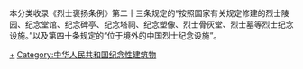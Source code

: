 本分类收录《烈士褒扬条例》第二十三条规定的“按照国家有关规定修建的烈士陵园、纪念堂馆、纪念碑亭、纪念塔祠、纪念塑像、烈士骨灰堂、烈士墓等烈士纪念设施。”以及第四十条规定的“位于境外的中国烈士纪念设施”。

[[Category:中华人民共和国烈士|+]]
[[Category:中华人民共和国纪念性建筑物|Category:中华人民共和国纪念性建筑物]]